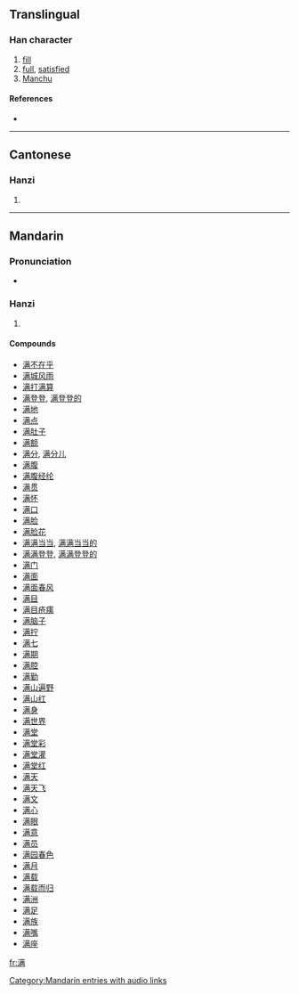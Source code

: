 {{also|滿}}
==Translingual==

===Han character===
{{Han char|rn=85|rad=水|as=10|sn=13|four=|canj=水廿一月 (ETMB)}}

# [[fill]]
# [[full]], [[satisfied]]
# [[Manchu]]

====References====
* {{Han ref|kx=0643.241|hdz=31694.010|uh=6EE1|ud=28385}}

----

==Cantonese==

===Hanzi===
{{yue-hanzi|jyut=|y=mun5}}

# {{defn|Cantonese}}

----

==Mandarin==

===Pronunciation===
* {{audio|zh-mǎn.ogg|audio}}

===Hanzi===
{{cmn-hanzi|tra=滿|pin=[[mǎn]] ([[man3]])|wg=man<sup>3</sup>}}

# {{defn|Mandarin}}

====Compounds====
* [[满不在乎]]
* [[满城风雨]]
* [[满打满算]]
* [[满登登]], [[满登登的]]
* [[满地]]
* [[满点]]
* [[满肚子]]
* [[满额]]
* [[满分]], [[满分儿]]
* [[满腹]]
* [[满腹经纶]]
* [[满贯]]
* [[满怀]]
* [[满口]]
* [[满脸]]
* [[满脸花]]
* [[满满当当]], [[满满当当的]]
* [[满满登登]], [[满满登登的]]
* [[满门]]
* [[满面]]
* [[满面春风]]
* [[满目]]
* [[满目疮痍]]
* [[满脑子]]
* [[满拧]]
* [[满七]]
* [[满期]]
* [[满腔]]
* [[满勤]]
* [[满山遍野]]
* [[满山红]]
* [[满身]]
* [[满世界]]
* [[满堂]]
* [[满堂彩]]
* [[满堂灌]]
* [[满堂红]]
* [[满天]]
* [[满天飞]]
* [[满文]]
* [[满心]]
* [[满眼]]
* [[满意]]
* [[满员]]
* [[满园春色]]
* [[满月]]
* [[满载]]
* [[满载而归]]
* [[满洲]]
* [[满足]]
* [[满族]]
* [[满嘴]]
* [[满座]]

[[Category:Mandarin entries with audio links]]

[[fr:满]]